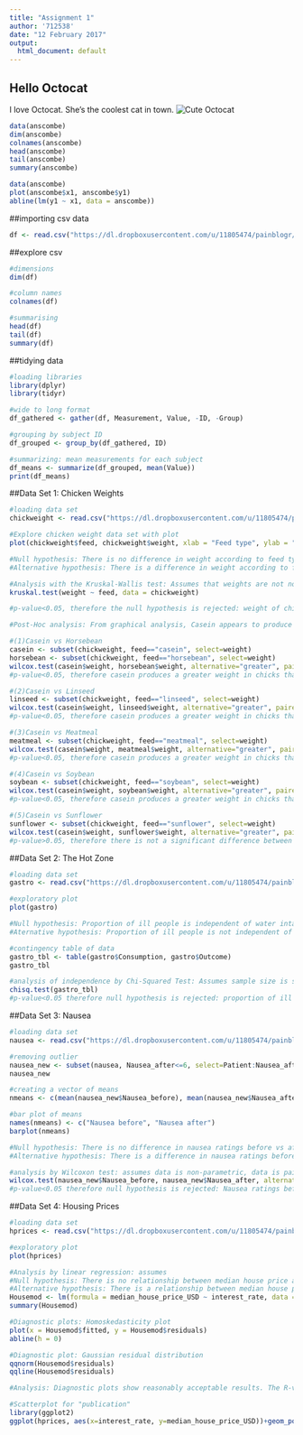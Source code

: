 ```yaml
---
title: "Assignment 1"
author: '712538'
date: "12 February 2017"
output: 
  html_document: default
---
```

## Hello Octocat
I love Octocat. She's the coolest cat in town.
![Cute Octocat](https://dl.dropboxusercontent.com/u/11805474/painblogr/biostats/assignments/octocat.png)
```r
data(anscombe)
dim(anscombe)
colnames(anscombe)
head(anscombe)
tail(anscombe)
summary(anscombe)
```

```r
data(anscombe)
plot(anscombe$x1, anscombe$y1)
abline(lm(y1 ~ x1, data = anscombe))
```

##importing csv data
```r
df <- read.csv("https://dl.dropboxusercontent.com/u/11805474/painblogr/biostats/assignments/analgesic.csv")
```

##explore csv
```r
#dimensions
dim(df)

#column names
colnames(df)

#summarising
head(df)
tail(df)
summary(df)
```

##tidying data
```r
#loading libraries
library(dplyr)
library(tidyr)

#wide to long format
df_gathered <- gather(df, Measurement, Value, -ID, -Group)

#grouping by subject ID
df_grouped <- group_by(df_gathered, ID)

#summarizing: mean measurements for each subject
df_means <- summarize(df_grouped, mean(Value))
print(df_means)
```


##Data Set 1: Chicken Weights
```r
#loading data set
chickweight <- read.csv("https://dl.dropboxusercontent.com/u/11805474/painblogr/biostats/assignments/chick-weights.csv?dl=1")

#Explore chicken weight data set with plot
plot(chickweight$feed, chickweight$weight, xlab = "Feed type", ylab = "Weight in grams")

#Null hypothesis: There is no difference in weight according to feed type after six weeks
#Alternative hypothesis: There is a difference in weight according to feed type after six weeks

#Analysis with the Kruskal-Wallis test: Assumes that weights are not normally distributed, data is unmatched, errors are independent and that each group has the same distribution
kruskal.test(weight ~ feed, data = chickweight)

#p-value<0.05, therefore the null hypothesis is rejected: weight of chicken is associated with feed type

#Post-Hoc analysis: From graphical analysis, Casein appears to produce the highest chick weights - casein will therefore be compared to each other feed type in order to ascertain whether this trend is statistically significant in each case.

#(1)Casein vs Horsebean
casein <- subset(chickweight, feed=="casein", select=weight)
horsebean <- subset(chickweight, feed=="horsebean", select=weight)
wilcox.test(casein$weight, horsebean$weight, alternative="greater", paired=FALSE)
#p-value<0.05, therefore casein produces a greater weight in chicks than does horsebean

#(2)Casein vs Linseed
linseed <- subset(chickweight, feed=="linseed", select=weight)
wilcox.test(casein$weight, linseed$weight, alternative="greater", paired=FALSE)
#p-value<0.05, therefore casein produces a greater weight in chicks than does linseed

#(3)Casein vs Meatmeal
meatmeal <- subset(chickweight, feed=="meatmeal", select=weight)
wilcox.test(casein$weight, meatmeal$weight, alternative="greater", paired=FALSE)
#p-value<0.05, therefore casein produces a greater weight in chicks than does meatmeal

#(4)Casein vs Soybean
soybean <- subset(chickweight, feed=="soybean", select=weight)
wilcox.test(casein$weight, soybean$weight, alternative="greater", paired=FALSE)
#p-value<0.05, therefore casein produces a greater weight in chicks than does soybean

#(5)Casein vs Sunflower
sunflower <- subset(chickweight, feed=="sunflower", select=weight)
wilcox.test(casein$weight, sunflower$weight, alternative="greater", paired=FALSE)
#p-value>0.05, therefore there is not a significant difference between the weight produced by casein and that produced by sunflower seed
```


##Data Set 2: The Hot Zone
```r
#loading data set
gastro <- read.csv("https://dl.dropboxusercontent.com/u/11805474/painblogr/biostats/assignments/gastroenteritis.csv?dl=1")

#exploratory plot
plot(gastro)

#Null hypothesis: Proportion of ill people is independent of water intake
#Aternative hypothesis: Proportion of ill people is not independent of water intake

#contingency table of data
gastro_tbl <- table(gastro$Consumption, gastro$Outcome)
gastro_tbl

#analysis of independence by Chi-Squared Test: Assumes sample size is sufficiently large that expected values are > 5, and that data is unpaired
chisq.test(gastro_tbl)
#p-value<0.05 therefore null hypothesis is rejected: proportion of ill people is associated with amount of water intake. From the exploratory graph, it is evident that higher water intake is associated with a higher proportion of ill people.
```


##Data Set 3: Nausea
```r
#loading data set
nausea <- read.csv("https://dl.dropboxusercontent.com/u/11805474/painblogr/biostats/assignments/nausea.csv?dl=1")

#removing outlier
nausea_new <- subset(nausea, Nausea_after<=6, select=Patient:Nausea_after)
nausea_new

#creating a vector of means
nmeans <- c(mean(nausea_new$Nausea_before), mean(nausea_new$Nausea_after))

#bar plot of means
names(nmeans) <- c("Nausea before", "Nausea after")
barplot(nmeans)

#Null hypothesis: There is no difference in nausea ratings before vs after administration of the 5HT3 antagonist
#Alternative hypothesis: There is a difference in nausea ratings before vs after administration of the 5HT3 antagonist

#analysis by Wilcoxon test: assumes data is non-parametric, data is paired, errors are independent and samples have same distribution
wilcox.test(nausea_new$Nausea_before, nausea_new$Nausea_after, alternative="greater", paired = TRUE)
#p-value<0.05 therefore null hypothesis is rejected: Nausea ratings before vs after adminstration are different, nausea ratings before are greater than those after
```


##Data Set 4: Housing Prices
```r
#loading data set
hprices <- read.csv("https://dl.dropboxusercontent.com/u/11805474/painblogr/biostats/assignments/housing-prices.csv?dl=1")

#exploratory plot
plot(hprices)

#Analysis by linear regression: assumes 
#Null hypothesis: There is no relationship between median house price and interest rate
#Alternative hypothesis: There is a relationship between median house price and interest rate
Housemod <- lm(formula = median_house_price_USD ~ interest_rate, data = hprices)
summary(Housemod)

#Diagnostic plots: Homoskedasticity plot
plot(x = Housemod$fitted, y = Housemod$residuals)
abline(h = 0)

#Diagnostic plot: Gaussian residual distribution
qqnorm(Housemod$residuals)
qqline(Housemod$residuals)

#Analysis: Diagnostic plots show reasonably acceptable results. The R-value is low, indicating a weak association between the two variables, but the p-value is below 0.05, allowing the null hypothesis to be rejected. For a more convincing result, a larger data set would be helpful.

#Scatterplot for "publication"
library(ggplot2)
ggplot(hprices, aes(x=interest_rate, y=median_house_price_USD))+geom_point(size=2, color="blue")+ggtitle("House Price vs Interest Rate")+labs(x="Interest Rate", y="House Price in US dollars")

```

